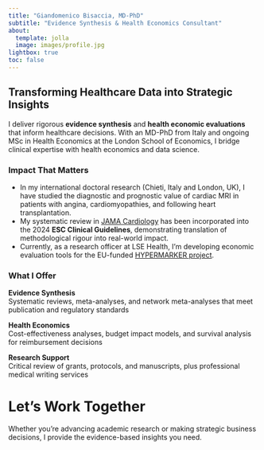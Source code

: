 ```yaml
---
title: "Giandomenico Bisaccia, MD-PhD"
subtitle: "Evidence Synthesis & Health Economics Consultant"
about:
  template: jolla
  image: images/profile.jpg
lightbox: true
toc: false
---
```

## Transforming Healthcare Data into Strategic Insights

I deliver rigorous **evidence synthesis** and **health economic evaluations** that inform healthcare decisions. With an MD-PhD from Italy and ongoing MSc in Health Economics at the London School of Economics, I bridge clinical expertise with health economics and data science.

### Impact That Matters

::: {style="text-align: left;"}
- In my international doctoral research (Chieti, Italy and London, UK), I have studied the diagnostic and prognostic value of cardiac MRI in patients with angina, cardiomyopathies, and following heart transplantation.
- My systematic review in [JAMA Cardiology](pubs/jamacard2023/index.qmd) has been incorporated into the 2024 **ESC Clinical Guidelines**, demonstrating translation of methodological rigour into real-world impact. 
- Currently, as a research officer at LSE Health, I'm developing economic evaluation tools for the EU-funded [HYPERMARKER project](https://www.hypermarker.eu/).

:::

### What I Offer

:::::: {.grid}
::: {.g-col-12 .g-col-md-4}
**Evidence Synthesis**  
Systematic reviews, meta-analyses, and network meta-analyses that meet publication and regulatory standards
:::

::: {.g-col-12 .g-col-md-4}
**Health Economics**  
Cost-effectiveness analyses, budget impact models, and survival analysis for reimbursement decisions
:::

::: {.g-col-12 .g-col-md-4}
**Research Support**  
Critical review of grants, protocols, and manuscripts, plus professional medical writing services
:::
::::::

# Let's Work Together

Whether you're advancing academic research or making strategic business decisions, I provide the evidence-based insights you need.